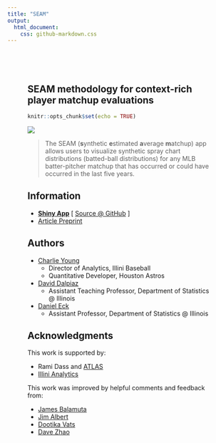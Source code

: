 ```yaml
---
title: "SEAM"
output: 
  html_document: 
    css: github-markdown.css
---
```


<meta name="viewport" content="width=device-width, initial-scale=1">
  <link rel="stylesheet" href="github-markdown.css">
    <style>
    .markdown-body {
      box-sizing: border-box;
      min-width: 200px;
      max-width: 980px;
      margin: 0 auto;
      padding: 45px;
    }

  @media (max-width: 767px) {
    .markdown-body {
      padding: 15px;
    }
  }
  </style>
  <article class="markdown-body">

# SEAM methodology for context-rich player matchup evaluations

```r
knitr::opts_chunk$set(echo = TRUE)
```

[![](layout.png)](https://seam.stat.illinois.edu/app/)

> The SEAM (**s**ynthetic **e**stimated **a**verage **m**atchup) app allows users to visualize synthetic spray chart distributions (batted-ball distributions) for any MLB batter-pitcher matchup that has occurred or could have occurred in the last five years.

## Information

- [**Shiny App**](https://seam.stat.illinois.edu/app/) [ [Source @ GitHub](https://github.com/cdyoung/seam/) ]
- [Article Preprint](https://publish.illinois.edu/danieleck/files/2020/05/spray.pdf)
<!-- - [Fangraphs Article]() -->

## Authors

- [Charlie Young](https://twitter.com/youngcharles02)
  - Director of Analytics, Illini Baseball
  - Quantitative Developer, Houston Astros
- [David Dalpiaz](https://daviddalpiaz.org/)
  - Assistant Teaching Professor, Department of Statistics @ Illinois
- [Daniel Eck](https://publish.illinois.edu/danieleck/)
  - Assistant Professor, Department of Statistics @ Illinois

## Acknowledgments

This work is supported by:

- Rami Dass and [ATLAS](https://atlas.illinois.edu/)
- [Illini Analytics](https://sabermetrics.cs.illinois.edu/)

This work was improved by helpful comments and feedback from:

- [James Balamuta](https://www.thecoatlessprofessor.com/)
- [Jim Albert](http://www-math.bgsu.edu/~albert/)
- [Dootika Vats](http://home.iitk.ac.in/~dootika/)
- [Dave Zhao](https://stat.illinois.edu/directory/profile/sdzhao)

</article>
